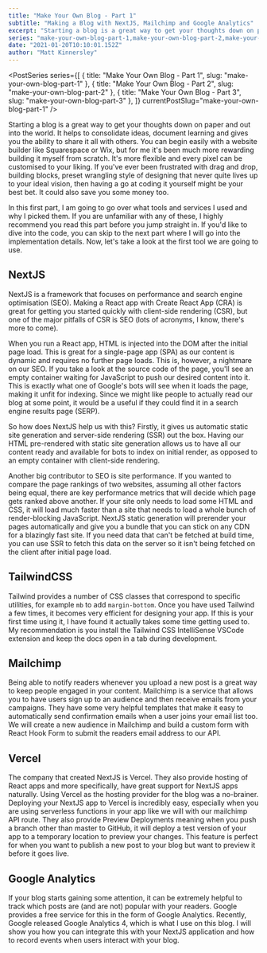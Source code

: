 ```yaml
---
title: "Make Your Own Blog - Part 1"
subtitle: "Making a Blog with NextJS, Mailchimp and Google Analytics"
excerpt: "Starting a blog is a great way to get your thoughts down on paper and out into the world. It helps to consolidate ideas, document your learning and then share it all with others."
series: "make-your-own-blog-part-1,make-your-own-blog-part-2,make-your-own-blog-part-3"
date: "2021-01-20T10:10:01.152Z"
author: "Matt Kinnersley"
---
```


<PostSeries
  series={[
    { title: "Make Your Own Blog - Part 1", slug: "make-your-own-blog-part-1" },
    { title: "Make Your Own Blog - Part 2", slug: "make-your-own-blog-part-2" },
    { title: "Make Your Own Blog - Part 3", slug: "make-your-own-blog-part-3" },
  ]}
  currentPostSlug="make-your-own-blog-part-1"
/>

Starting a blog is a great way to get your thoughts down on paper and out into the world. It helps to consolidate ideas, document learning and gives you the ability to share it all with others. You can begin easily with a website builder like Squarespace or Wix, but for me it's been much more rewarding building it myself from scratch. It's more flexible and every pixel can be customised to your liking. If you've ever been frustrated with drag and drop, building blocks, preset wrangling style of designing that never quite lives up to your ideal vision, then having a go at coding it yourself might be your best bet. It could also save you some money too.

In this first part, I am going to go over what tools and services I used and why I picked them. If you are unfamiliar with any of these, I highly recommend you read this part before you jump straight in. If you'd like to dive into the code, you can skip to the next part where I will go into the implementation details. Now, let's take a look at the first tool we are going to use.

## NextJS

NextJS is a framework that focuses on performance and search engine optimisation (SEO). Making a React app with Create React App (CRA) is great for getting you started quickly with client-side rendering (CSR), but one of the major pitfalls of CSR is SEO (lots of acronyms, I know, there's more to come).

When you run a React app, HTML is injected into the DOM after the initial page load. This is great for a single-page app (SPA) as our content is dynamic and requires no further page loads. This is, however, a nightmare on our SEO. If you take a look at the source code of the page, you'll see an empty container waiting for JavaScript to push our desired content into it. This is exactly what one of Google's bots will see when it loads the page, making it unfit for indexing. Since we might like people to actually read our blog at some point, it would be a useful if they could find it in a search engine results page (SERP).

So how does NextJS help us with this? Firstly, it gives us automatic static site generation and server-side rendering (SSR) out the box. Having our HTML pre-rendered with static site generation allows us to have all our content ready and available for bots to index on initial render, as opposed to an empty container with client-side rendering.

Another big contributor to SEO is site performance. If you wanted to compare the page rankings of two websites, assuming all other factors being equal, there are key performance metrics that will decide which page gets ranked above another. If your site only needs to load some HTML and CSS, it will load much faster than a site that needs to load a whole bunch of render-blocking JavaScript. NextJS static generation will prerender your pages automatically and give you a bundle that you can stick on any CDN for a blazingly fast site. If you need data that can't be fetched at build time, you can use SSR to fetch this data on the server so it isn't being fetched on the client after initial page load.

## TailwindCSS

Tailwind provides a number of CSS classes that correspond to specific utilities, for example `mb` to add `margin-bottom`. Once you have used Tailwind a few times, it becomes very efficient for designing your app. If this is your first time using it, I have found it actually takes some time getting used to. My recommendation is you install the Tailwind CSS IntelliSense VSCode extension and keep the docs open in a tab during development.

## Mailchimp

Being able to notify readers whenever you upload a new post is a great way to keep people engaged in your content. Mailchimp is a service that allows you to have users sign up to an audience and then receive emails from your campaigns. They have some very helpful templates that make it easy to automatically send confirmation emails when a user joins your email list too. We will create a new audience in Mailchimp and build a custom form with React Hook Form to submit the readers email address to our API.

## Vercel

The company that created NextJS is Vercel. They also provide hosting of React apps and more specifically, have great support for NextJS apps naturally. Using Vercel as the hosting provider for the blog was a no-brainer. Deploying your NextJS app to Vercel is incredibly easy, especially when you are using serverless functions in your app like we will with our mailchimp API route. They also provide Preview Deployments meaning when you push a branch other than master to GitHub, it will deploy a test version of your app to a temporary location to preview your changes. This feature is perfect for when you want to publish a new post to your blog but want to preview it before it goes live.

## Google Analytics

If your blog starts gaining some attention, it can be extremely helpful to track which posts are (and are not) popular with your readers. Google provides a free service for this in the form of Google Analytics. Recently, Google released Google Analytics 4, which is what I use on this blog. I will show you how you can integrate this with your NextJS application and how to record events when users interact with your blog.
